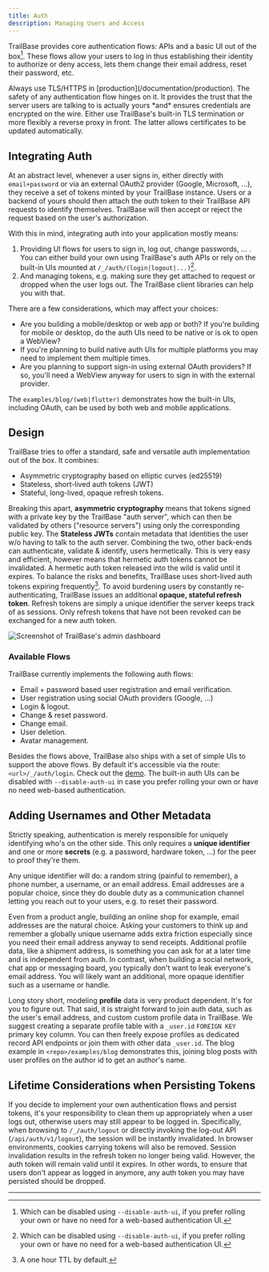```yaml
---
title: Auth
description: Managing Users and Access
---
```




TrailBase provides core authentication flows: APIs and a basic UI out of the
box[^1].
These flows allow your users to log in thus establishing their identity to
authorize or deny access, lets them change their email address, reset their
password, etc.

<Aside type="caution" title="Encryption: TLS/HTTPS">
  Always use TLS/HTTPS in [production](/documentation/production).
  The safety of any authentication flow hinges on it.
  It provides the trust that the server users are talking to is actually yours
  *and* ensures credentials are encrypted on the wire.
  Either use TrailBase's built-in TLS termination or more flexibly a reverse
  proxy in front.
  The latter allows certificates to be updated automatically.
</Aside>

## Integrating Auth

At an abstract level, whenever a user signs in, either directly with
`email+password` or via an external OAuth2 provider (Google, Microsoft, ...),
they receive a set of tokens minted by your TrailBase instance.
Users or a backend of yours should then attach the *auth* token to their
TrailBase API requests to identify themselves. TrailBase will then accept or
reject the request based on the user's authorization.

With this in mind, integrating auth into your application mostly means:

1. Providing UI flows for users to sign in, log out, change passwords, ... .
   You can either build your own using TrailBase's auth APIs or rely on the
   built-in UIs mounted at `/_/auth/(login|logout|...)`[^1].
2. And managing tokens, e.g. making sure they get attached to request or
   dropped when the user logs out. The TrailBase client libraries can help you
   with that.

There are a few considerations, which may affect your choices:

* Are you building a mobile/desktop or web app or both? If you're building for
  mobile or desktop, do the auth UIs need to be native or is ok to open a
  WebView?
* If you're planning to build native auth UIs for multiple platforms you may
  need to implement them multiple times.
* Are you planning to support sign-in using external OAuth providers? If so,
  you'll need a WebView anyway for users to sign in with the external provider.

The `examples/blog/(web|flutter)` demonstrates how the built-in UIs, including
OAuth, can be used by both web and mobile applications.


## Design

TrailBase tries to offer a standard, safe and versatile auth implementation out
of the box. It combines:

- Asymmetric cryptography based on elliptic curves (ed25519)
- Stateless, short-lived auth tokens (JWT)
- Stateful, long-lived, opaque refresh tokens.

Breaking this apart, __asymmetric cryptography__ means that tokens signed with a
private key by the TrailBase "auth server", which can then be validated by
others ("resource servers") using only the corresponding public key.
The __Stateless JWTs__ contain metadata that identities the user w/o having to
talk to the auth server.
Combining the two, other back-ends can authenticate, validate & identify, users
hermetically.
This is very easy and efficient, however means that hermetic auth tokens cannot
be invalidated.
A hermetic auth token released into the wild is valid until it expires.
To balance the risks and benefits, TrailBase uses short-lived auth tokens
expiring frequently[^2].
To avoid burdening users by constantly re-authenticating, TrailBase issues an
additional __opaque, stateful refresh token__.
Refresh tokens are simply a unique identifier the server keeps track of as
sessions.
Only refresh tokens that have not been revoked can be exchanged for a new auth
token.

<div class="flex justify-center">
  <Image
    class="w-[80%] "
    src={implementation}
    alt="Screenshot of TrailBase's admin dashboard"
  />
</div>

### Available Flows

TrailBase currently implements the following auth flows:

- Email + password based user registration and email verification.
- User registration using social OAuth providers (Google, ...)
- Login & logout.
- Change & reset password.
- Change email.
- User deletion.
- Avatar management.

Besides the flows above, TrailBase also ships with a set of simple UIs to
support the above flows. By default it's accessible via the route:
`<url>/_/auth/login`. Check out the [demo](https://demo.trailbase.io/_/auth/login).
The built-in auth UIs can be disabled with `--disable-auth-ui` in case you
prefer rolling your own or have no need web-based authentication.

## Adding Usernames and Other Metadata

Strictly speaking, authentication is merely responsible for uniquely
identifying who's on the other side.
This only requires a __unique identifier__ and one or more __secrets__
(e.g.  a password, hardware token, ...) for the peer to proof they're them.

Any unique identifier will do: a random string (painful to remember), a phone
number, a username, or an email address.
Email addresses are a popular choice, since they do double duty as a
communication channel letting you reach out to your users, e.g. to reset their
password.

Even from a product angle, building an online shop for example, email addresses
are the natural choice.
Asking your customers to think up and remember a globally unique username adds
extra friction especially since you need their email address anyway to send
receipts.
Additional profile data, like a shipment address, is something you can ask for
at a later time and is independent from auth.
In contrast, when building a social network, chat app or messaging board, you
typically don't want to leak everyone's email address.
You will likely want an additional, more opaque identifier such as a username
or handle.

Long story short, modeling __profile__ data is very product dependent.
It's for you to figure out.
That said, it is straight forward to join auth data, such as the user's email
address, and custom custom profile data in TrailBase.
We suggest creating a separate profile table with a `_user.id` `FOREIGN KEY`
primary key column. You can then freely expose profiles as dedicated record API
endpoints or join them with other data `_user.id`.
The blog example in `<repo>/examples/blog` demonstrates this, joining blog
posts with user profiles on the author id to get an author's name.

## Lifetime Considerations when Persisting Tokens

If you decide to implement your own authentication flows and persist tokens,
it's your responsibility to clean them up appropriately when a user logs out,
otherwise users may still appear to be logged in.
Specifically, when browsing to `/_/auth/logout` or directly invoking the
log-out API (`/api/auth/v1/logout`), the session will be instantly invalidated.
In browser environments, cookies carrying tokens will also be removed.
Session invalidation results in the refresh token no longer being valid.
However, the auth token will remain valid until it expires. In other words, to
ensure that users don't appear as logged in anymore, any auth token you may
have persisted should be dropped.

---

[^1]:
    Which can be disabled using `--disable-auth-ui`, if you prefer rolling your
    own or have no need for a web-based authentication UI.

[^2]:
    A one hour TTL by default.
